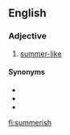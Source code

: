 ==English==

===Adjective===
{{en-adj}}

# [[summer-like]]

====Synonyms====
* {{l|en|summer-like}}
* {{l|en|summerly}}
* {{l|en|summery}}

[[fi:summerish]]